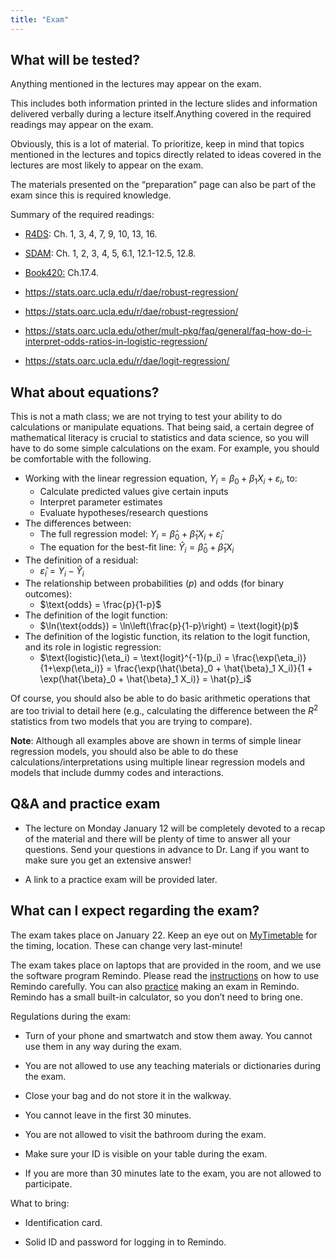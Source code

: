 ```yaml
---
title: "Exam"
---
```


## What will be tested? 

Anything mentioned in the lectures may appear on the exam.

This includes both information printed in the lecture slides and information delivered verbally during a lecture itself.Anything covered in the required readings may appear on the exam.

Obviously, this is a lot of material. To prioritize, keep in mind that topics mentioned in the lectures and topics directly related to ideas covered in the lectures are most likely to appear on the exam.

The materials presented on the "preparation" page can also be part of the exam since this is required knowledge. 

Summary of the required readings: 

-   [R4DS](https://r4ds.hadley.nz/): Ch. 1, 3, 4, 7, 9, 10, 13, 16.

-   [SDAM](https://mspeekenbrink.github.io/sdam-book/index.html): Ch. 1, 2, 3, 4, 5, 6.1, 12.1-12.5, 12.8. 

-   [Book420:](https://book.stat420.org/) Ch.17.4.

-   [https://stats.oarc.ucla.edu/r/dae/robust-regression/](https://stats.oarc.ucla.edu/r/dae/robust-regression/)

-   [https://stats.oarc.ucla.edu/r/dae/robust-regression/](https://stats.oarc.ucla.edu/r/dae/robust-regression/)

-   [https://stats.oarc.ucla.edu/other/mult-pkg/faq/general/faq-how-do-i-interpret-odds-ratios-in-logistic-regression/](https://stats.oarc.ucla.edu/other/mult-pkg/faq/general/faq-how-do-i-interpret-odds-ratios-in-logistic-regression/)

-   [https://stats.oarc.ucla.edu/r/dae/logit-regression/](https://stats.oarc.ucla.edu/r/dae/logit-regression/)


## What about equations?


This is not a math class; we are not trying to test your ability to do 
calculations or manipulate equations. That being said, a certain degree of 
mathematical literacy is crucial to statistics and data science, so you will 
have to do some simple calculations on the exam. For example, you should be 
comfortable with the following.

- Working with the linear regression equation, $Y_i = \beta_0 + \beta_1 X_i +\varepsilon_i$, to:
   - Calculate predicted values give certain inputs
   - Interpret parameter estimates
   - Evaluate hypotheses/research questions

- The differences between:
   - The full regression model: $Y_i = \hat{\beta}_0 + \hat{\beta}_1 X_i +\hat{\varepsilon}_i$
   - The equation for the best-fit line: $\hat{Y}_i = \hat{\beta}_0 + \hat{\beta}_1 X_i$

- The definition of a residual: 
   - $\hat{\varepsilon}_i = Y_i - \hat{Y}_i$

- The relationship between probabilities ($p$) and odds (for binary outcomes):
   - $\text{odds} = \frac{p}{1-p}$

- The definition of the logit function:
   - $\ln(\text{odds}) = \ln\left(\frac{p}{1-p}\right) = \text{logit}(p)$

- The definition of the logistic function, its relation to the logit function, 
and its role in logistic regression:
   - $\text{logistic}(\eta_i) = \text{logit}^{-1}(p_i) = \frac{\exp(\eta_i)}{1+\exp(\eta_i)} = \frac{\exp(\hat{\beta}_0 + \hat{\beta}_1 X_i)}{1 + \exp(\hat{\beta}_0 + \hat{\beta}_1 X_i)} = \hat{p}_i$

Of course, you should also be able to do basic arithmetic operations that are 
too trivial to detail here (e.g., calculating the difference between the $R^2$ 
statistics from two models that you are trying to compare).

**Note**: Although all examples above are shown in terms of simple linear 
regression models, you should also be able to do these calculations/interpretations 
using multiple linear regression models and models that include dummy codes and
interactions.

## Q&A and practice exam

-   The lecture on Monday January 12 will be completely devoted to a recap of the material and there will be plenty of time to answer all your questions. Send your questions in advance to Dr. Lang if you want to make sure you get an extensive answer! 

-   A link to a practice exam will be provided later.


## What can I expect regarding the exam? 

The exam takes place on January 22. Keep an eye out on [MyTimetable](https://mytimetable.uu.nl/) for the timing, location. These can change very last-minute! 

The exam takes place on laptops that are provided in the room, and we use the software program Remindo. Please read the [instructions](https://remindo-support.sites.uu.nl/wp-content/uploads/sites/79/2017/01/Student-instruction-reviewed-29112019-EN.pdf) on how to use Remindo carefully. You can also [practice](https://uu.remindotoetsdemo.nl/) making an exam in Remindo. Remindo has a small built-in calculator, so you don’t need to bring one. 

Regulations during the exam:

-   Turn of your phone and smartwatch and stow them away. You cannot use them in any way during the exam.

-   You are not allowed to use any teaching materials or dictionaries during the exam. 

-   Close your bag and do not store it in the walkway. 

-   You cannot leave in the first 30 minutes. 

-   You are not allowed to visit the bathroom during the exam. 

-   Make sure your ID is visible on your table during the exam.

-   If you are more than 30 minutes late to the exam, you are not allowed to participate. 


What to bring:

-   Identification card.

-   Solid ID and password for logging in to Remindo. 

